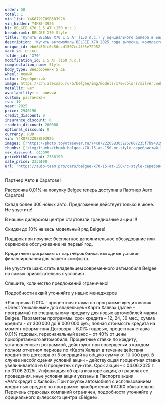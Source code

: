 ```yaml
---
order: 50
total: 1
vin_list: Y4K8722Z0SB303926
vin_hidden: Y4K87-3926
h1: BELGEE X70 1.5 AT (150 л.с.)
breadcrumb: BELGEE X70 Style
title: 'Купить BELGEE X70 1.5 AT (150 л.с.) у официального дилера в Балаково'
description: 'Купить автомобиль BELGEE X70 2025 года выпуска, комплектация Style, цвет - Серебристый, двигатель - 1.5 AT (150 л.с.) у официального дилера в г. Балаково. Стоимость данного автомобиля BELGEE X70 – 2336190'
unique_id: ebd6460fc0c50ccd1507cc4f65e72952
mark_id: BELGEE
folder_id: 'X70'
modification_id: 1.5 AT (150 л.с.)
complectation_name: Style
body_type: Внедорожник 5 дв.
wheel: левый
color: Серебристый
image: https://cdn.alexsab.ru/b/belgee/img/models/x70/colors/silver.webp
metallic: нет
availability: в наличии
custom: растаможен
run: 10
year: 2025
price: 2946190
credit_discount: 0
insurance_discount: 0
tradein_discount: 200000
optional_discount: 0
currency: RUR
vin: Y4K8722Z0SB303926
images: ['https://photo.toyotasever.ru/Y4K8722Z0SB303926/607235f7b94819836ac883bbc54c1b4c.jpeg', 'https://photo.toyotasever.ru/Y4K8722Z0SB303926/d2f6285cd126f8a22f96b20ada8333e3.jpeg', 'https://photo.toyotasever.ru/Y4K8722Z0SB303926/e9e036b8c6156f6febc978d12d9ddf40.jpeg', 'https://photo.toyotasever.ru/Y4K8722Z0SB303926/3d686eb6a4946d53f3a5a54dd7c06f23.jpeg', 'https://photo.toyotasever.ru/Y4K8722Z0SB303926/3a0022329c2291d484f271b3a2188d50.jpeg', 'https://photo.toyotasever.ru/Y4K8722Z0SB303926/fc0e6cbdcb3ea044e54756e142553898.jpeg', 'https://photo.toyotasever.ru/Y4K8722Z0SB303926/c9fa6a4a62e0d94154b19264c89751bc.jpeg', 'https://photo.toyotasever.ru/Y4K8722Z0SB303926/72702033e4f8e53e731aa8d9fca07cb5.jpeg', 'https://photo.toyotasever.ru/Y4K8722Z0SB303926/60bf20bd82c75bb32f1c8f3a5aaafa41.jpeg', 'https://photo.toyotasever.ru/Y4K8722Z0SB303926/a5908f644de1357a28478f4e7a6fc3fd.jpeg']
thumbs: ['/img/thumbs/thumb_belgee-x70-15-at-150-лс-style-серебристый-2025_c1b4c_0.webp', '/img/thumbs/thumb_belgee-x70-15-at-150-лс-style-серебристый-2025_333e3_1.webp', '/img/thumbs/thumb_belgee-x70-15-at-150-лс-style-серебристый-2025_ddf40_2.webp', '/img/thumbs/thumb_belgee-x70-15-at-150-лс-style-серебристый-2025_06f23_3.webp', '/img/thumbs/thumb_belgee-x70-15-at-150-лс-style-серебристый-2025_88d50_4.webp']
max_discount: 610000
priceWithDiscount: 2336190
sale_price: 2336190
url: 'https://auto-team.pro/cars/belgee-x70-15-at-150-лс-style-серебристый-2025/'
---
```

<p>
 Партнер Авто в Саратове!
</p>
<p>
</p>
<p>
 Рассрочка 0,01% на покупку Belgee теперь доступна в Партнер Авто Саратов!
</p>
<p>
 Склад более 300 новых авто. Предложение действует только в июне. He упустите!
</p>
<p>
</p>
<p>
 В нашем дилерском центре стартовали грандиозные акции !!!
</p>
<p>
</p>
<p>
 Скидки дo 10% нa весь модельный ряд Belgee!
</p>
<p>
 Подарок при покупке: бесплатное дополнительное оборудование или сервисное обслуживание на первый год.
</p>
<p>
 Кредитные программы от партнёров банка: выгодные условия финансирования для вашего комфорта.
</p>
<p>
</p>
<p>
 Не упустите шанс стать владельцем современного автомобиля Belgee на самых привлекательных условиях.
</p>
<p>
 Спешите, количество предложений ограничено!
</p>
<p>
</p>
<p>
 Подробности акций уточняйте у наших менеджеров
</p>
<p>
</p>
<p>
 *Рассрочка 0,01% - процентная ставка по программе кредитования «Dirесt Уникальный» для владельцев «Карта Халва» (далее – программа) по специальному продукту для новых автомобилей марки Belgee. Параметры программы: срок кредита – 12, 24, 36 мес.; сумма кредита - от 300 000 до 9 000 000 руб.; полная стоимость кредита на момент оформления Договора – 6,01% годовых, процентная ставка – 0,01% годовых, первоначальный взнос – от 40% от цены приобретаемого автомобиля. Процентные ставки по кредиту, установленные программой, действуют при совершении в каждом полном отчетном периоде по «Карта Халва» в течение действия кредитного договора от 5 операций на общую сумму от 10 000 руб. В случае несоблюдения условий акции - действующая процентная ставка увеличивается на 6 процентных пунктов. Срок акции – с 04.06.2025 г. по 31.06.2025г. Информация об организаторе акции, о правилах ее проведения, иные условия акции указаны в Паспорте акции «Автокредит с Халвой». При покупке автомобиля с использованием кредитных средств по программе приобретение КАСКО обязательно. Перечень страховых компаний ограничен, подробности уточняйте у официального дилерского центра «Belgee».
</p>
